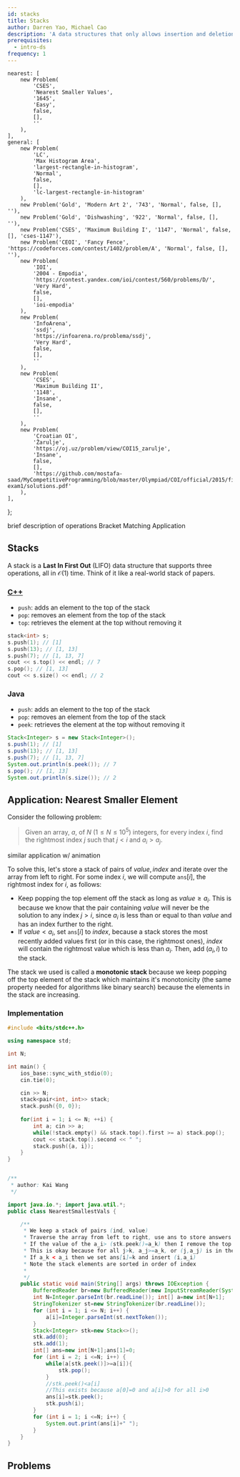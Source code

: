 ```yaml
---
id: stacks
title: Stacks
author: Darren Yao, Michael Cao
description: 'A data structures that only allows insertion and deletion at one end.'
prerequisites:
  - intro-ds
frequency: 1
---
```




	nearest: [
		new Problem(
			'CSES',
			'Nearest Smaller Values',
			'1645',
			'Easy',
			false,
			[],
			''
		),
	],
	general: [
		new Problem(
			'LC',
			'Max Histogram Area',
			'largest-rectangle-in-histogram',
			'Normal',
			false,
			[],
			'lc-largest-rectangle-in-histogram'
		),
		new Problem('Gold', 'Modern Art 2', '743', 'Normal', false, [], ''),
		new Problem('Gold', 'Dishwashing', '922', 'Normal', false, [], ''),
		new Problem('CSES', 'Maximum Building I', '1147', 'Normal', false, [], 'cses-1147'),
		new Problem('CEOI', 'Fancy Fence', 'https://codeforces.com/contest/1402/problem/A', 'Normal', false, [], ''),
		new Problem(
			'IOI',
			'2004 - Empodia',
			'https://contest.yandex.com/ioi/contest/560/problems/D/',
			'Very Hard',
			false,
			[],
			'ioi-empodia'
		),
		new Problem(
			'InfoArena',
			'ssdj',
			'https://infoarena.ro/problema/ssdj',
			'Very Hard',
			false,
			[],
			''
		),
		new Problem(
			'CSES',
			'Maximum Building II',
			'1148',
			'Insane',
			false,
			[],
			''
		),
		new Problem(
			'Croatian OI',
			'Žarulje',
			'https://oj.uz/problem/view/COI15_zarulje',
			'Insane',
			false,
			[],
			'https://github.com/mostafa-saad/MyCompetitiveProgramming/blob/master/Olympiad/COI/official/2015/final-exam1/solutions.pdf'
		),
	],
};

<!-- 	new Problem(
	'Old Gold',
	'Concurrently Balanced Strings',
	'194',
	'Normal',
	false,
	[],
	''
), -->

<!-- new Problem('oj.uz','IOI - Rectangles','IOI19_rect','Very Hard',false,[],'https://ioi2019.az/source/Tasks/Day1/Rect/review.pdf'), -->

<Resources>
	<Resource source="CPH" title="4.5 - Stacks">
		brief description of operations
	</Resource>
	<Resource
		source="CSA"
		title="Stack Introduction"
		url="stack_introduction"
		starred
	>
		Bracket Matching Application
	</Resource>
</Resources>

<!-- <Resource source="PAPS" title="3.3, 6.2 - Stacks"></Resource>
	<Resource
		source="CP2"
		title="2.2 - Data Structures with Built-in Libraries"
	></Resource>
-->

## Stacks

A stack is a **Last In First Out** (LIFO) data structure that supports three operations, all in $\mathcal{O}(1)$ time. Think of it like a real-world stack of papers.

<LanguageSection>

<CPPSection>

### [C++](http://www.cplusplus.com/reference/stack/stack/)

- `push`: adds an element to the top of the stack
- `pop`: removes an element from the top of the stack
- `top`: retrieves the element at the top without removing it

```cpp
stack<int> s;
s.push(1); // [1]
s.push(13); // [1, 13]
s.push(7); // [1, 13, 7]
cout << s.top() << endl; // 7
s.pop(); // [1, 13]
cout << s.size() << endl; // 2
```

</CPPSection>

<JavaSection>

### Java

- `push`: adds an element to the top of the stack
- `pop`: removes an element from the top of the stack
- `peek`: retrieves the element at the top without removing it

```java
Stack<Integer> s = new Stack<Integer>();
s.push(1); // [1]
s.push(13); // [1, 13]
s.push(7); // [1, 13, 7]
System.out.println(s.peek()); // 7
s.pop(); // [1, 13]
System.out.println(s.size()); // 2
```

</JavaSection>

</LanguageSection>

## Application: Nearest Smaller Element

<FocusProblem problem={problems.nearest[0]} />

Consider the following problem:

> Given an array, $a$, of $N$ ($1 \le N \le 10^5$) integers, for every index $i$, find the rightmost index $j$ such that $j < i$ and $a_i > a_j$.

<Resources>
	<Resource
		source="CPH"
		title="8.2 - Nearest Smaller Element"
		starred
	></Resource>
	<Resource
		source="CSA"
		title="Stack Application - Soldier's Row"
		url="stack_application_soldiers_row"
		starred
	>
		similar application w/ animation
	</Resource>
</Resources>

<!-- 	<Resource
		source="Medium"
		title="Monotonic Stack"
		url="https://medium.com/@vishnuvardhan623/monotonic-stack-e9dcc4fa8c3e"
	></Resource> -->

To solve this, let's store a stack of pairs of $value, index$ and iterate over the array from left to right. For some index $i$, we will compute $\texttt{ans}[i]$, the rightmost index for $i$, as follows:

- Keep popping the top element off the stack as long as $value \ge a_i$. This is because we know that the pair containing $value$ will never be the solution to any index $j > i$, since $a_i$ is less than or equal to than $value$ and has an index further to the right.
- If $value < a_i$, set $\texttt{ans}[i]$ to $index$, because a stack stores the most recently added values first (or in this case, the rightmost ones), $index$ will contain the rightmost value which is less than $a_i$. Then, add ($a_i, i$) to the stack.

The stack we used is called a **monotonic stack** because we keep popping off the top element of the stack which maintains it's monotonicity (the same property needed for algorithms like binary search) because the elements in the stack are increasing.

### Implementation

<LanguageSection>

<CPPSection>

```cpp
#include <bits/stdc++.h>

using namespace std;

int N;

int main() {
    ios_base::sync_with_stdio(0);
    cin.tie(0);

    cin >> N;
    stack<pair<int, int>> stack;
    stack.push({0, 0});
    
    for(int i = 1; i <= N; ++i) {
        int a; cin >> a;
        while(!stack.empty() && stack.top().first >= a) stack.pop();
        cout << stack.top().second << " ";
        stack.push({a, i});
    }
}
```

</CPPSection>

<JavaSection>

```java

/**
 * author: Kai Wang
 */

import java.io.*; import java.util.*;
public class NearestSmallestVals {

    /**
     * We keep a stack of pairs (ind, value)
     * Traverse the array from left to right, use ans to store answers
     * If the value of the a_i> (stk.peek()=a_k) then I remove the top of the stack.
     * This is okay because for all j>k, a_j>=a_k, or (j,a_j) is in the stack
     * If a_k < a_i then we set ans[i]=k and insert (i,a_i)
     * Note the stack elements are sorted in order of index
     *
     */
    public static void main(String[] args) throws IOException {
        BufferedReader br=new BufferedReader(new InputStreamReader(System.in));
        int N=Integer.parseInt(br.readLine()); int[] a=new int[N+1];
        StringTokenizer st=new StringTokenizer(br.readLine());
        for (int i = 1; i <= N; i++) {
            a[i]=Integer.parseInt(st.nextToken());
        }
        Stack<Integer> stk=new Stack<>();
        stk.add(0);
        stk.add(1);
        int[] ans=new int[N+1];ans[1]=0;
        for (int i = 2; i <=N; i++) {
            while(a[stk.peek()]>=a[i]){
                stk.pop();
            }
            //stk.peek()<a[i]
            //This exists because a[0]=0 and a[i]>0 for all i>0
            ans[i]=stk.peek();
            stk.push(i);
        }
        for (int i = 1; i <=N; i++) {
            System.out.print(ans[i]+" ");
        }
    }
}
```

</JavaSection>

</LanguageSection>

## Problems

<Problems problems={problems.general} />

<!--

(actually go through these and check ...)

### Stack

  - UVa 00514 - Rails
  - UVa 00732 - Anagram by Stack
  - UVa 01062 - Containers

### Queue / Deque

  - UVa 10172 - The Lonesome Cargo
  - UVa 10901 - Ferry Loading III
  - UVa 11034 - Ferry Loading IV
 -->
